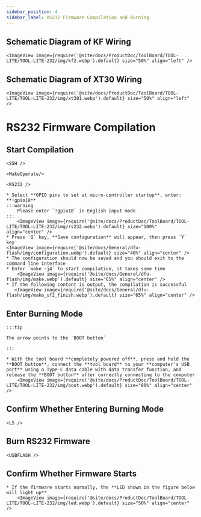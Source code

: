 ```yaml
---
sidebar_position: 4
sidebar_label: RS232 Firmware Compilation and Burning
---
```




## Schematic Diagram of KF Wiring
    <ImageView image={require('@site/docs/ProductDoc/ToolBoard/TOOL-LITE/TOOL-LITE-232/img/kf2.webp').default} size="50%" align="left" />
## Schematic Diagram of XT30 Wiring
    <ImageView image={require('@site/docs/ProductDoc/ToolBoard/TOOL-LITE/TOOL-LITE-232/img/xt301.webp').default} size="50%" align="left" /> 
# RS232 Firmware Compilation

## Start Compilation

    <SSH />

    <MakeOperate/>

    <RS232 />

    * Select **GPIO pins to set at micro-controller startup**, enter: **!gpio18**
    :::warning
        Please enter `!gpio18` in English input mode
    :::
        <ImageView image={require('@site/docs/ProductDoc/ToolBoard/TOOL-LITE/TOOL-LITE-232/img/rs232.webp').default} size="100%" align="center" />
    * Press `Q` key, **Save configuration** will appear, then press `Y` key
    <ImageView image={require('@site/docs/General/dfu-flash/img/configuration.webp').default} size="40%" align="center" />
    * The configuration should now be saved and you should exit to the command line interface
    * Enter `make -j4` to start compilation, it takes some time
        <ImageView image={require('@site/docs/General/dfu-flash/img/make.webp').default} size="65%" align="center" />
    * If the following content is output, the compilation is successful
       <ImageView image={require('@site/docs/General/dfu-flash/img/make_uf2_finish.webp').default} size="65%" align="center" />

## Enter Burning Mode

    :::tip

    The arrow points to the `BOOT button`

    :::

    * With the tool board **completely powered off**, press and hold the **BOOT button**, connect the **tool board** to your **computer's USB port** using a Type-C data cable with data transfer function, and release the **BOOT button** after correctly connecting to the computer
        <ImageView image={require('@site/docs/ProductDoc/ToolBoard/TOOL-LITE/TOOL-LITE-232/img/boot.webp').default} size="80%" align="center" />

## Confirm Whether Entering Burning Mode

    <LS />

## Burn RS232 Firmware 
    
    <USBFLASH />

## Confirm Whether Firmware Starts

    * If the firmware starts normally, the **LED shown in the figure below will light up**
        <ImageView image={require('@site/docs/ProductDoc/ToolBoard/TOOL-LITE/TOOL-LITE-232/img/led.webp').default} size="50%" align="center" />
